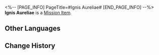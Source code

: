 <%-- [PAGE_INFO]
PageTitle=#Ignis Aureliae#
[END_PAGE_INFO] --%>
{{Item Infobox
|id          = 140299
|image       = Item Ignis Aureliae.png{{subst:void|<!--$UPLOAD:<<SpriteOutput/ItemFigures/140299.png>-<Item Ignis Aureliae.png>-<Item Icons>>-->}}
|type        = Mission Item
|invCategory = Missions
|rarity      = 3
|effect      = 
|description = In Mr. Xiyan's story, this is the metal required to forge divine weapons. But in your eyes, this is probably something Mr. Xiyan dug out of a trashcan.
}}
{{Description|''"This looks like someone barbecued it. Is it really safe?"''<br />''"It's special effects. I added special effects."''}}
'''Ignis Aureliae''' is a [[Mission Item]].

==Other Languages==
{{Other Languages
|en   = Ignis Aureliae
|zhs  = 天火熔金
|zht  = 天火熔金
|ja   = 天火熔金
|ko   = 천화용금
|es   = Oro igneoceleste
|fr   = Ignis Aureliae
|ru   = Сакральное золото
|th   = ทองคำเพลิงศักดิ์สิทธิ์
|vi   = Vàng Thiên Hỏa
|de   = Heiliges Feuergold
|id   = Api Pelebur Emas
|pt   = Ignis Aureliae
}}

==Change History==
{{Change History|1.2}}